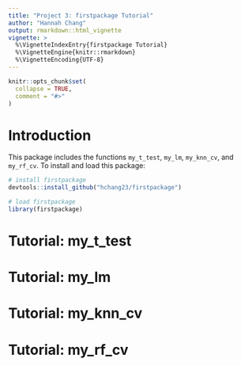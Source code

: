 ```yaml
---
title: "Project 3: firstpackage Tutorial"
author: "Hannah Chang"
output: rmarkdown::html_vignette
vignette: >
  %\VignetteIndexEntry{firstpackage Tutorial}
  %\VignetteEngine{knitr::rmarkdown}
  %\VignetteEncoding{UTF-8}
---
```


```r
knitr::opts_chunk$set(
  collapse = TRUE,
  comment = "#>"
)
```

# Introduction

This package includes the functions `my_t_test`, `my_lm`, `my_knn_cv`, and `my_rf_cv`.
To install and load this package:

```r
# install firstpackage
devtools::install_github("hchang23/firstpackage")

# load firstpackage
library(firstpackage)
```

# Tutorial: my_t_test



# Tutorial: my_lm



# Tutorial: my_knn_cv



# Tutorial: my_rf_cv



